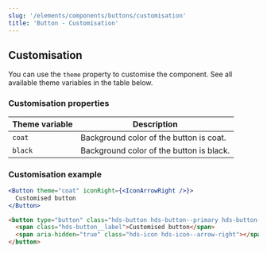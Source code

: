 ```yaml
---
slug: '/elements/components/buttons/customisation'
title: 'Button - Customisation'
---
```





## Customisation

You can use the `theme` property to customise the component. See all available theme variables in the table below.

### Customisation properties

| Theme variable     | Description                              |
| ------------------ | ---------------------------------------- |
| <code>coat</code>  | Background color of the button is coat.  |
| <code>black</code> | Background color of the button is black. |


### Customisation example

<Playground>


  ```jsx
  <Button theme="coat" iconRight={<IconArrowRight />}>
    Customised button
  </Button>
  ```

  ```html
  <button type="button" class="hds-button hds-button--primary hds-button--theme-coat">
    <span class="hds-button__label">Customised button</span>
    <span aria-hidden="true" class="hds-icon hds-icon--arrow-right"></span>
  </button>
  ```

</Playground>
